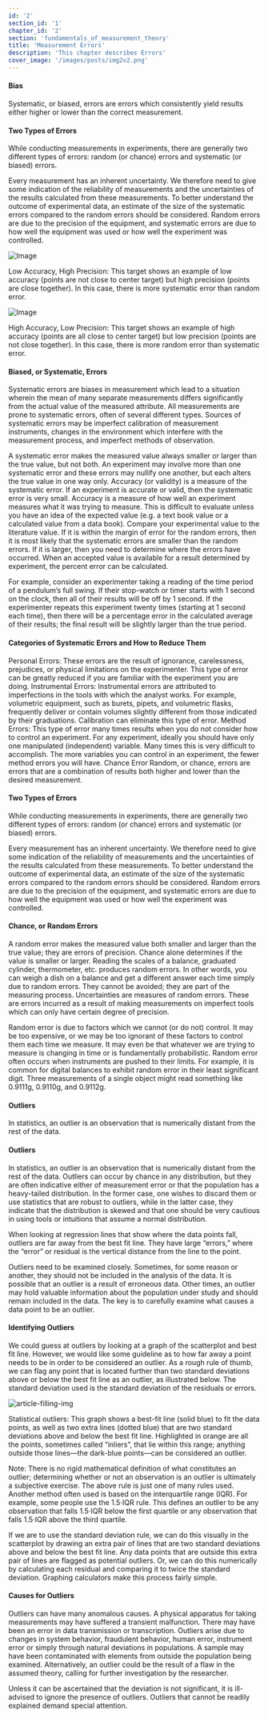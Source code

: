 ```yaml
---
id: '2'
section_id: '1'
chapter_id: '2'
section: 'fundamentals_of_measurement_theory'
title: 'Measurement Errors'
description: 'This chapter describes Errors'
cover_image: '/images/posts/img2v2.png'
---
```


#### Bias
Systematic, or biased, errors are errors which consistently yield results either higher or lower than the correct measurement.

#### Two Types of Errors
While conducting measurements in experiments, there are generally two different types of errors: random (or chance) errors and systematic (or biased) errors.

Every measurement has an inherent uncertainty. We therefore need to give some indication of the reliability of measurements and the uncertainties of the results calculated from these measurements. To better understand the outcome of experimental data, an estimate of the size of the systematic errors compared to the random errors should be considered. Random errors are due to the precision of the equipment, and systematic errors are due to how well the equipment was used or how well the experiment was controlled.


![Image](/images/posts/fundamentals_of_measurement_theory/igh-precision-low-accuracy.svg "Low Accuracy")


Low Accuracy, High Precision: This target shows an example of low accuracy (points are not close to center target) but high precision (points are close together). In this case, there is more systematic error than random error.

![Image](/images/posts/fundamentals_of_measurement_theory/igh-accuracy-low-precision.svg "High Accuracy")

High Accuracy, Low Precision: This target shows an example of high accuracy (points are all close to center target) but low precision (points are not close together). In this case, there is more random error than systematic error.

#### Biased, or Systematic, Errors
Systematic errors are biases in measurement which lead to a situation wherein the mean of many separate measurements differs significantly from the actual value of the measured attribute. All measurements are prone to systematic errors, often of several different types. Sources of systematic errors may be imperfect calibration of measurement instruments, changes in the environment which interfere with the measurement process, and imperfect methods of observation.

A systematic error makes the measured value always smaller or larger than the true value, but not both. An experiment may involve more than one systematic error and these errors may nullify one another, but each alters the true value in one way only. Accuracy (or validity) is a measure of the systematic error. If an experiment is accurate or valid, then the systematic error is very small. Accuracy is a measure of how well an experiment measures what it was trying to measure. This is difficult to evaluate unless you have an idea of the expected value (e.g. a text book value or a calculated value from a data book). Compare your experimental value to the literature value. If it is within the margin of error for the random errors, then it is most likely that the systematic errors are smaller than the random errors. If it is larger, then you need to determine where the errors have occurred. When an accepted value is available for a result determined by experiment, the percent error can be calculated.

For example, consider an experimenter taking a reading of the time period of a pendulum’s full swing. If their stop-watch or timer starts with 1 second on the clock, then all of their results will be off by 1 second. If the experimenter repeats this experiment twenty times (starting at 1 second each time), then there will be a percentage error in the calculated average of their results; the final result will be slightly larger than the true period.

#### Categories of Systematic Errors and How to Reduce Them
Personal Errors: These errors are the result of ignorance, carelessness, prejudices, or physical limitations on the experimenter. This type of error can be greatly reduced if you are familiar with the experiment you are doing.
Instrumental Errors: Instrumental errors are attributed to imperfections in the tools with which the analyst works. For example, volumetric equipment, such as burets, pipets, and volumetric flasks, frequently deliver or contain volumes slightly different from those indicated by their graduations. Calibration can eliminate this type of error.
Method Errors: This type of error many times results when you do not consider how to control an experiment. For any experiment, ideally you should have only one manipulated (independent) variable. Many times this is very difficult to accomplish. The more variables you can control in an experiment, the fewer method errors you will have.
Chance Error
Random, or chance, errors are errors that are a combination of results both higher and lower than the desired measurement.


#### Two Types of Errors
While conducting measurements in experiments, there are generally two different types of errors: random (or chance) errors and systematic (or biased) errors.

Every measurement has an inherent uncertainty. We therefore need to give some indication of the reliability of measurements and the uncertainties of the results calculated from these measurements. To better understand the outcome of experimental data, an estimate of the size of the systematic errors compared to the random errors should be considered. Random errors are due to the precision of the equipment, and systematic errors are due to how well the equipment was used or how well the experiment was controlled.


#### Chance, or Random Errors
A random error makes the measured value both smaller and larger than the true value; they are errors of precision. Chance alone determines if the value is smaller or larger. Reading the scales of a balance, graduated cylinder, thermometer, etc. produces random errors. In other words, you can weigh a dish on a balance and get a different answer each time simply due to random errors. They cannot be avoided; they are part of the measuring process. Uncertainties are measures of random errors. These are errors incurred as a result of making measurements on imperfect tools which can only have certain degree of precision.

Random error is due to factors which we cannot (or do not) control. It may be too expensive, or we may be too ignorant of these factors to control them each time we measure. It may even be that whatever we are trying to measure is changing in time or is fundamentally probabilistic. Random error often occurs when instruments are pushed to their limits. For example, it is common for digital balances to exhibit random error in their least significant digit. Three measurements of a single object might read something like 0.9111g, 0.9110g, and 0.9112g.

#### Outliers
In statistics, an outlier is an observation that is numerically distant from the rest of the data.

#### Outliers
In statistics, an outlier is an observation that is numerically distant from the rest of the data. Outliers can occur by chance in any distribution, but they are often indicative either of measurement error or that the population has a heavy-tailed distribution. In the former case, one wishes to discard them or use statistics that are robust to outliers, while in the latter case, they indicate that the distribution is skewed and that one should be very cautious in using tools or intuitions that assume a normal distribution.

When looking at regression lines that show where the data points fall, outliers are far away from the best fit line. They have large “errors,” where the “error” or residual is the vertical distance from the line to the point.

Outliers need to be examined closely. Sometimes, for some reason or another, they should not be included in the analysis of the data. It is possible that an outlier is a result of erroneous data. Other times, an outlier may hold valuable information about the population under study and should remain included in the data. The key is to carefully examine what causes a data point to be an outlier.

#### Identifying Outliers
We could guess at outliers by looking at a graph of the scatterplot and best fit line. However, we would like some guideline as to how far away a point needs to be in order to be considered an outlier. As a rough rule of thumb, we can flag any point that is located further than two standard deviations above or below the best fit line as an outlier, as illustrated below. The standard deviation used is the standard deviation of the residuals or errors.


![article-filling-img](/images/posts/fundamentals_of_measurement_theory/vzq1hvgxtxikurnwhl6s.png "Statistical outliers")


Statistical outliers: This graph shows a best-fit line (solid blue) to fit the data points, as well as two extra lines (dotted blue) that are two standard deviations above and below the best fit line. Highlighted in orange are all the points, sometimes called “inliers”, that lie within this range; anything outside those lines—the dark-blue points—can be considered an outlier.

Note: There is no rigid mathematical definition of what constitutes an outlier; determining whether or not an observation is an outlier is ultimately a subjective exercise. The above rule is just one of many rules used. Another method often used is based on the interquartile range (IQR). For example, some people use the 1.5⋅IQR  rule. This defines an outlier to be any observation that falls 1.5⋅IQR  below the first quartile or any observation that falls 1.5⋅IQR above the third quartile.

If we are to use the standard deviation rule, we can do this visually in the scatterplot by drawing an extra pair of lines that are two standard deviations above and below the best fit line. Any data points that are outside this extra pair of lines are flagged as potential outliers. Or, we can do this numerically by calculating each residual and comparing it to twice the standard deviation. Graphing calculators make this process fairly simple.

#### Causes for Outliers
Outliers can have many anomalous causes. A physical apparatus for taking measurements may have suffered a transient malfunction. There may have been an error in data transmission or transcription. Outliers arise due to changes in system behavior, fraudulent behavior, human error, instrument error or simply through natural deviations in populations. A sample may have been contaminated with elements from outside the population being examined. Alternatively, an outlier could be the result of a flaw in the assumed theory, calling for further investigation by the researcher.

Unless it can be ascertained that the deviation is not significant, it is ill-advised to ignore the presence of outliers. Outliers that cannot be readily explained demand special attention.